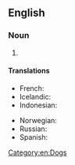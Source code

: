 ==English==
{{wikipedia|Man's best friend (phrase)}}

===Noun===
{{en-noun|?}}

# {{n-g|An affectionate term for a [[dog]].}}

====Translations====
{{trans-top|an affectionate term for a dog}}
* French: {{t+|fr|le meilleur ami de l’homme|m}}
* Icelandic: {{t|is|besti vinur mannsins}}
* Indonesian: {{t|id|teman terbaik manusia}}
{{trans-mid}}
* Norwegian: {{t|no|menneskets beste venn|m}}
* Russian: {{t|ru|друг челове́ка|m}}
* Spanish: {{t|es|el mejor amigo del hombre|m}}
{{trans-bottom}}

[[Category:en:Dogs]]